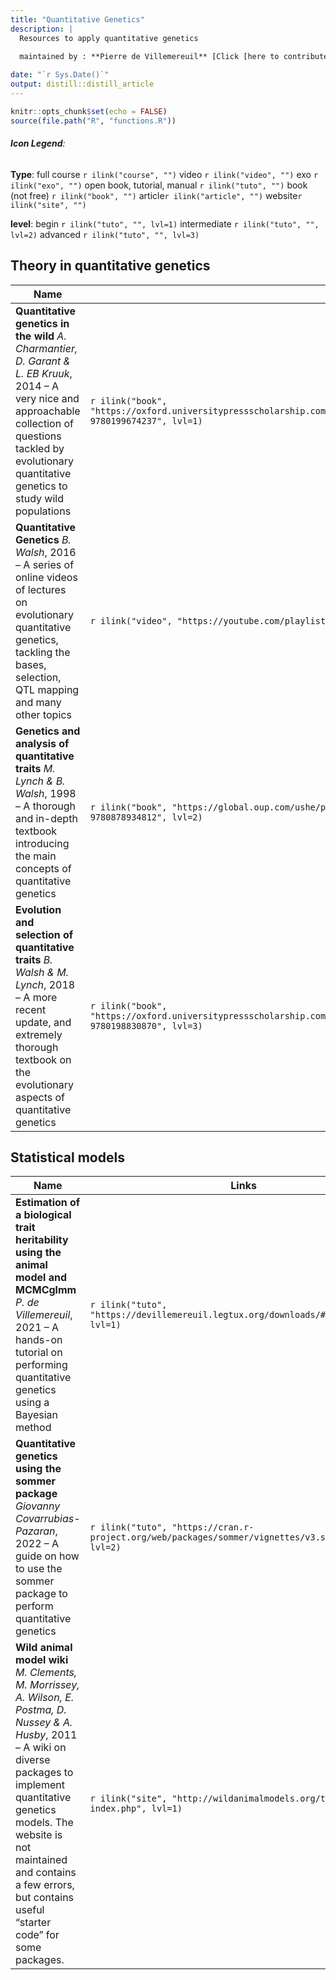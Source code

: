 ```yaml
---
title: "Quantitative Genetics"
description: |
  Resources to apply quantitative genetics
  
  maintained by : **Pierre de Villemereuil** [Click [here to contribute](forms.html)]{style="float:right"}

date: "`r Sys.Date()`"
output: distill::distill_article
---
```


```r
knitr::opts_chunk$set(echo = FALSE)
source(file.path("R", "functions.R"))
```
###### **Icon Legend**:
**Type**:
full course `r ilink("course", "")`
video `r ilink("video", "")`
exo `r ilink("exo", "")`
open book, tutorial, manual `r ilink("tuto", "")`
book (not free) `r ilink("book", "")`
article`r ilink("article", "")`
website`r ilink("site", "")`

**level**: begin `r ilink("tuto", "", lvl=1)` intermediate `r ilink("tuto", "", lvl=2)` advanced `r ilink("tuto", "", lvl=3)`

## Theory in quantitative genetics

| Name                                      | Links |
|-------------------------------------------|-------|
|**Quantitative genetics in the wild** *A. Charmantier, D. Garant & L. EB Kruuk*, 2014 -- A very nice and approachable collection of questions tackled by evolutionary quantitative genetics to study wild populations|`r ilink("book", "https://oxford.universitypressscholarship.com/view/10.1093/acprof:oso/9780199674237.001.0001/acprof-9780199674237", lvl=1)`|
|**Quantitative Genetics** *B. Walsh*, 2016 -- A series of online videos of lectures on evolutionary quantitative genetics, tackling the bases, selection, QTL mapping and many other topics |`r ilink("video", "https://youtube.com/playlist?list=PLtRJ1Uje1ST4aPn6QRQel0rKj1yd_X2RS", lvl=1)`|
|**Genetics and analysis of quantitative traits** *M. Lynch & B. Walsh*, 1998 -- A thorough and in-depth textbook introducing the main concepts of quantitative genetics|`r ilink("book", "https://global.oup.com/ushe/product/genetics-and-analysis-of-quantitative-traits-9780878934812", lvl=2)`|
|**Evolution and selection of quantitative traits** *B. Walsh & M. Lynch*, 2018 -- A more recent update, and extremely thorough textbook on the evolutionary aspects of quantitative genetics |`r ilink("book", "https://oxford.universitypressscholarship.com/view/10.1093/oso/9780198830870.001.0001/oso-9780198830870", lvl=3)`|


## Statistical models

| Name                                      | Links |
|-------------------------------------------|-------|
|**Estimation of a biological trait heritability using the animal model and MCMCglmm** *P. de Villemereuil*, 2021 -- A hands-on tutorial on performing quantitative genetics using a Bayesian method|`r ilink("tuto", "https://devillemereuil.legtux.org/downloads/#h2tutorial", lvl=1)`|
|**Quantitative genetics using the sommer package** *Giovanny Covarrubias-Pazaran*, 2022 -- A guide on how to use the sommer package to perform quantitative genetics |`r ilink("tuto", "https://cran.r-project.org/web/packages/sommer/vignettes/v3.sommer.qg.pdf", lvl=2)`|
|**Wild animal model wiki** *M. Clements, M. Morrissey, A. Wilson, E. Postma, D. Nussey & A. Husby*, 2011 -- A wiki on diverse packages to implement quantitative genetics models. The website is not maintained and contains a few errors, but contains useful "starter code" for some packages.|`r ilink("site", "http://wildanimalmodels.org/tiki-index.php", lvl=1)`|

